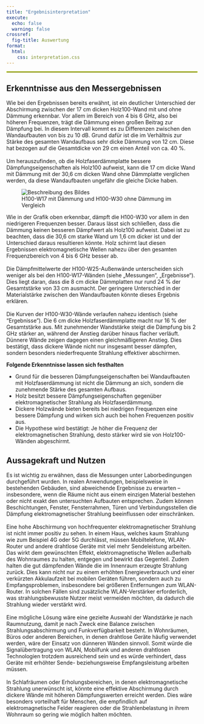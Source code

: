 ```yaml
---
title: "Ergebnisinterpretation"
execute: 
  echo: false
  warning: false
crossref:
  fig-title: Auswertung
format:
  html:
    css: interpretation.css
---
```

<hr style="border: 1px solid #D8F004; opacity: 1;" />

## Erkenntnisse aus den Messergebnissen

Wie bei den Ergebnissen bereits erwähnt, ist ein deutlicher Unterschied der Abschirmung zwischen der 17 cm dicken Holz100-Wand mit und ohne Dämmung erkennbar. Vor allem im Bereich von 4 bis 6 GHz, also bei höheren Frequenzen, trägt die Dämmung einen großen Beitrag zur Dämpfung bei. In diesem Intervall kommt es zu Differenzen zwischen den Wandaufbauten von bis zu 10 dB. Grund dafür ist die im Verhältnis zur Stärke des gesamten Wandaufbaus sehr dicke Dämmung von 12 cm. Diese hat bezogen auf die Gesamtdicke von 29 cm einen Anteil von ca. 40 %.
<br>
<br>
Um herauszufinden, ob die Holzfaserdämmplatte bessere Dämpfungseigenschaften als Holz100 aufweist, kann die 17 cm dicke Wand mit Dämmung mit der 30,6 cm dicken Wand ohne Dämmplatte verglichen werden, da diese Wandaufbauten ungefähr die gleiche Dicke haben. 
<div class="image-with-caption">
  <figure>
    <img src="img/Grafik17und30.png" alt="Beschreibung des Bildes">
    <figcaption>H100-W17 mit Dämmung und H100-W30 ohne Dämmung im Vergleich</figcaption>
  </figure>
</div>
Wie in der Grafik oben erkennbar, dämpft die H100-W30 vor allem in den niedrigeren Frequenzen besser. Daraus lässt sich schließen, dass die Dämmung keinen besseren Dämpfwert als Holz100 aufweist. Dabei ist zu beachten, dass die 30,6 cm starke Wand um 1,6 cm dicker ist und der Unterschied daraus resultieren könnte. Holz schirmt laut diesen Ergebnissen elektromagnetische Wellen nahezu über den gesamten Frequenzbereich von 4 bis 6 GHz besser ab.
<br>
<br>
Die Dämpfmittelwerte der H100-W25-Außenwände unterscheiden sich weniger als bei den H100-W17-Wänden (siehe „Messungen“, „Ergebnisse“). Dies liegt daran, dass die 8 cm dicke Dämmplatten nur rund 24 % der Gesamtstärke von 33 cm ausmacht. Der geringere Unterschied in der Materialstärke zwischen den Wandaufbauten könnte dieses Ergebnis erklären. 
<br>
<br>
Die Kurven der H100-W30-Wände verlaufen nahezu identisch (siehe "Ergebnisse"). Die 6 cm dicke Holzfaserdämmplatte macht nur 16 % der Gesamtstärke aus. Mit zunehmender Wandstärke steigt die Dämpfung bis 2 GHz stärker an, während der Anstieg darüber hinaus flacher verläuft. Dünnere Wände zeigen dagegen einen gleichmäßigeren Anstieg. Dies bestätigt, dass dickere Wände nicht nur insgesamt besser dämpfen, sondern besonders niederfrequente Strahlung effektiver abschirmen.

**Folgende Erkenntnisse lassen sich festhalten**
<ul>
  <li>Grund für die besseren Dämpfungseigenschaften bei Wandaufbauten mit Holzfaserdämmung ist nicht die Dämmung an sich, sondern die zunehmende Stärke des gesamten Aufbaus. </li>
  <li>Holz besitzt bessere Dämpfungseigenschaften gegenüber elektromagnetischer Strahlung als Holzfaserdämmung.</li>
  <li>Dickere Holzwände bieten bereits bei niedrigen Frequenzen eine bessere Dämpfung und wirken sich auch bei hohen Frequenzen positiv aus.</li>
  <li>Die Hypothese wird bestätigt: Je höher die Frequenz der elektromagnetischen Strahlung, desto stärker wird sie von Holz100-Wänden abgeschirmt.</li>
</ul>

## Aussagekraft und Nutzen

Es ist wichtig zu erwähnen, dass die Messungen unter Laborbedingungen durchgeführt wurden. In realen Anwendungen, beispielsweise in bestehenden Gebäuden, sind abweichende Ergebnisse zu erwarten – insbesondere, wenn die Räume nicht aus einem einzigen Material bestehen oder nicht exakt den untersuchten Aufbauten entsprechen. Zudem können Beschichtungen, Fenster, Fensterrahmen, Türen und Verbindungsstellen die Dämpfung elektromagnetischer Strahlung beeinflussen oder einschränken.
<br>
<br>
Eine hohe Abschirmung von hochfrequenter elektromagnetischer Strahlung ist nicht immer positiv zu sehen. In einem Haus, welches kaum Strahlung wie zum Beispiel 4G oder 5G durchlässt, müssen Mobiltelefone, WLAN-Router und andere drahtlose Geräte mit viel mehr Sendeleistung arbeiten. Das wirkt dem gewünschten Effekt, elektromagnetische Wellen außerhalb des Wohnraumes zu halten, entgegen und bewirkt das Gegenteil. Zudem halten die gut dämpfenden Wände die im Innenraum erzeugte Strahlung zurück. Dies kann nicht nur zu einem erhöhten Energieverbrauch und einer verkürzten Akkulaufzeit bei mobilen Geräten führen, sondern auch zu Empfangsproblemen, insbesondere bei größeren Entfernungen zum WLAN-Router. In solchen Fällen sind zusätzliche WLAN-Verstärker erforderlich, was strahlungsbewusste Nutzer meist vermeiden möchten, da dadurch die Strahlung wieder verstärkt wird.
<br>
<br>
Eine mögliche Lösung wäre eine gezielte Auswahl der Wandstärke je nach Raumnutzung, damit je nach Zweck eine Balance zwischen Strahlungsabschirmung und Funkverfügbarkeit besteht. In Wohnräumen, Büros oder anderen Bereichen, in denen drahtlose Geräte häufig verwendet werden, wäre der Einsatz von dünneren Wänden sinnvoll. Somit würde die Signalübertragung von WLAN, Mobilfunk und anderen drahtlosen Technologien trotzdem ausreichend sein und es würde verhindert, dass Geräte mit erhöhter Sende- beziehungsweise Empfangsleistung arbeiten müssen. 
<br>
<br>
In Schlafräumen oder Erholungsbereichen, in denen elektromagnetische Strahlung unerwünscht ist, könnte eine effektive Abschirmung durch dickere Wände mit höheren Dämpfungswerten erreicht werden. Dies wäre besonders vorteilhaft für Menschen, die empfindlich auf elektromagnetische Felder reagieren oder die Strahlenbelastung in ihrem Wohnraum so gering wie möglich halten möchten.
